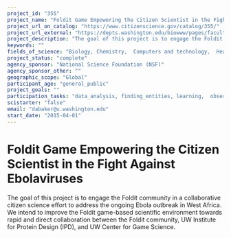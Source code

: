 ```yaml
---
project_id: "355"
project_name: "Foldit Game Empowering the Citizen Scientist in the Fight Against Ebolaviruses"
project_url_on_catalog: "https://www.citizenscience.gov/catalog/355/"
project_url_external: "https://depts.washington.edu/biowww/pages/faculty-Baker.shtml"
project_description: "The goal of this project is to engage the Foldit community in a collaborative citizen science effort to address the ongoing Ebola outbreak in West Africa. We intend to improve the Foldit game-based scientific environment towards rapid and direct collaboration between the Foldit community, UW Institute for Protein Design (IPD), and UW Center for Game Science."
keywords: ""
fields_of_science: "Biology, Chemistry,  Computers and technology,  Health and medicine"
project_status: "complete"
agency_sponsor: "National Science Foundation (NSF)"
agency_sponsor_other: ""
geographic_scope: "Global"
participant_age: "general_public"
project_goals: ""
participation_tasks: "data_analysis, finding_entities, learning,  observation, problem_solving"
scistarter: "false"
email: "dabaker@u.washington.edu"
start_date: "2015-04-01"
---
```


# Foldit Game Empowering the Citizen Scientist in the Fight Against Ebolaviruses

The goal of this project is to engage the Foldit community in a collaborative citizen science effort to address the ongoing Ebola outbreak in West Africa. We intend to improve the Foldit game-based scientific environment towards rapid and direct collaboration between the Foldit community, UW Institute for Protein Design (IPD), and UW Center for Game Science.
